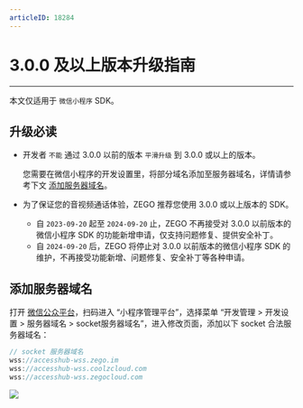 ```yaml
---
articleID: 18284
---
```

# 3.0.0 及以上版本升级指南

- - -

<Warning title="注意">


本文仅适用于 `微信小程序` SDK。

</Warning>




## 升级必读

- 开发者 `不能` 通过 3.0.0 以前的版本 `平滑升级` 到 3.0.0 或以上的版本。

    您需要在微信小程序的开发设置里，将部分域名添加至服务器域名，详情请参考下文 [添加服务器域名](!upgrade_guide4#2)。

- 为了保证您的音视频通话体验，ZEGO 推荐您使用 3.0.0 或以上版本的 SDK。

    - 自 `2023-09-20` 起至 `2024-09-20` 止，ZEGO 不再接受对 3.0.0 以前版本的微信小程序 SDK 的功能新增申请，仅支持问题修复、提供安全补丁。
    - 自 `2024-09-20` 后，ZEGO 将停止对 3.0.0 以前版本的微信小程序 SDK 的维护，不再接受功能新增、问题修复、安全补丁等各种申请。


## 添加服务器域名

打开 [微信公众平台](https://mp.weixin.qq.com/?token=&lang=zh_CN)，扫码进入 “小程序管理平台”，选择菜单 “开发管理 > 开发设置 > 服务器域名 > socket服务器域名”，进入修改页面，添加以下 socket 合法服务器域名：

```js
// socket 服务器域名
wss://accesshub-wss.zego.im
wss://accesshub-wss.coolzcloud.com
wss://accesshub-wss.zegocloud.com
```
<Frame width="512" height="auto" caption=""><img src="https://doc-media.zego.im/sdk-doc/Pics/Express/wx_program/socket.jpeg" /></Frame>
